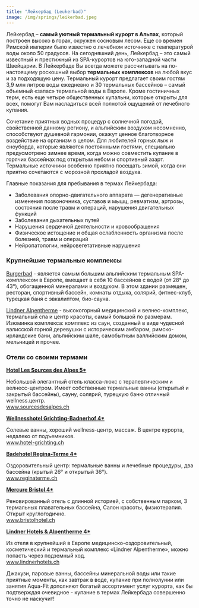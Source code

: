 ```yaml
---
title: "Лейкербад (Leukerbad)"
image: /img/springs/leikerbad.jpeg
---
```


Лейкербад – **самый уютный термальный курорт в Альпах**, который построен высоко в горах, окружен сосновым лесом. Еще со времен Римской империи было известно о лечебном источнике с температурой воды около 50 градусов. На сегодняшний день, Лейкербад – это самый известный и престижный из SPA-курортов на юго-западной части Швейцарии. В Лейкербаде Вы всегда можете рассчитывать на по-настоящему роскошный выбор **термальных комплексов** на любой вкус и за подходящую цену. Термальный курорт предлагает своим гостям 3,9 млн литров воды ежедневно и 30 термальных бассейнов – самый объемный «запас» термальной воды в Европе. Кроме гостиничных терм, есть еще четыре общественных купальни, которые открыты для всех, помогут Вам насладиться всей полнотой ощущений от лечебного купания.

Сочетание приятных водных процедур с солнечной погодой, свойственной данному региону, и альпийским воздухом несомненно, способствуют душевной гармонии, окажут ценное благотворное воздействие на организм в целом. Для любителей горных лыж и сноуборда, которые являются постоянными гостями, специально предусмотрено зимнее время, когда можно совместить купание в горячих бассейнах под открытым небом и спортивный азарт. Термальные источники особенно приятно посещать зимой, когда они приятно сочетаются с морозной прохладой воздуха.

Главные показания для пребывания в термах Лейкербада:

- Заболевания опорно-двигательного аппарата — дегенеративные изменения позвоночника, суставов и мышц, ревматизм, артрозы, состояния после травм и операций, нарушения двигательных функций
- Заболевания дыхательных путей
- Нарушения сердечной деятельности и кровообращения
- Физическое истощение и общая ослабленность организма после болезней, травм и операций
- Нейропатологии, нейровегетативные нарушения

### Крупнейшие термальные комплексы

<u>Burgerbad</u> - является самым большим альпийским термальным SPA-комплексом в
Европе, вмещает в себя 10 бассейнов с водой (от 28° до 43°), обогащенной минералами
и воздухом. В этом здании размещен, ресторан, спортивный бассейн, комнаты отдыха,
солярий, фитнес-клуб, турецкая баня с эвкалиптом, био-сауна.

<u>Lindner Alpentherme</u> - высокогорный медицинский и велнес-комплекс, термальный
спа и центр красоты, самый большой по размерам. Изюминка комплекса: комплекс из саун,
созданный в виде чудесной валисской горной деревушки с историческим амбаром, римско-ирландские
бани, альпийским шале, самобытным валлийским домом, мельницей и прочее.

### Отели со своими термами

**<u>Hotel Les Sources des Alpes 5\*</u>**

Небольшой элегантный отель класса-люкс с терапевтическим и велнесс-центром. Имеет собственные термальные ванны (открытый и закрытый бассейны), сауну, солярий, турецкую баню отличный wellness.центр.<br /><a href="www.sourcesdesalpes.ch">www.sourcesdesalpes.ch</a>

**<u>Wellnesshotel Grichting-Badnerhof 4\*</u>**

Cолевые ванны, хороший wellness-центр, массаж. В центре курорта, недалеко от подъемников. <br /><a href="www.hotel-grichting.ch">www.hotel-grichting.ch</a>

**<u>Badehotel Regina-Terme 4\*</u>**

Оздоровительный центр: термальные ванны и лечебные процедуры, два бассейна (крытый 26° и открытый 36°). <br /><a href="www.reginaterme.ch">www.reginaterme.ch</a>

**<u>Mercure Bristol 4\*</u>**

Реновированный отель с длинной историей, с собственным парком, 3 термальных плавательных бассейна, Салон красоты, физиотерапия. Открыт круглогодично. <br /><a href="www.bristolhotel.ch">www.bristolhotel.ch</a>

**<u>Lindner Hotels & Alpentherme 4\*</u>**

Из отеля в крупнейший в Европе медицинско-оздоровительный, косметический и термальный комплекс «Lindner Alpentherme», можно попасть через подземный ход.<br /><a href="www.lindnerhotels.ch">www.lindnerhotels.ch</a>

Джакузи, паровые ванны, бассейны минеральной воды или такие приятные моменты, как завтрак в воде, купание при полнолунии или занятия Aqua-Fit дополняют богатый ассортимент услуг курорта, как бы подтверждая очевидное - купание в термах Лейкербада совершенно точно не наскучит!
